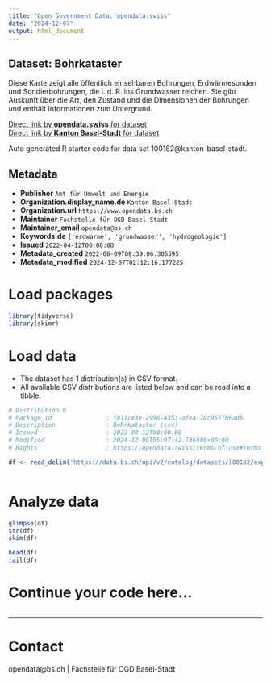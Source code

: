 ```yaml
---
title: "Open Government Data, opendata.swiss"
date: "2024-12-07"
output: html_document
---
```


## Dataset: Bohrkataster

Diese Karte zeigt alle öffentlich einsehbaren Bohrungen, Erdwärmesonden und Sondierbohrungen, die i. d. R. ins Grundwasser reichen. Sie gibt Auskunft über die Art, den Zustand und die Dimensionen der Bohrungen und enthält Informationen zum Untergrund.

[Direct link by **opendata.swiss** for dataset](https://opendata.swiss/de/dataset/bohrkataster1)<br>
[Direct link by **Kanton Basel-Stadt** for dataset](https://data.bs.ch/explore/dataset/100182/)

Auto generated R starter code for data set 100182@kanton-basel-stadt.

## Metadata

- **Publisher** `Amt für Umwelt und Energie`
- **Organization.display_name.de** `Kanton Basel-Stadt`
- **Organization.url** `https://www.opendata.bs.ch`
- **Maintainer** `Fachstelle für OGD Basel-Stadt`
- **Maintainer_email** `opendata@bs.ch`
- **Keywords.de** `['erdwarme', 'grundwasser', 'hydrogeologie']`
- **Issued** `2022-04-12T00:00:00`
- **Metadata_created** `2022-06-09T08:39:06.305595`
- **Metadata_modified** `2024-12-07T02:12:16.177225`


# Load packages

```r

library(tidyverse)
library(skimr)

```

# Load data

-   The dataset has 1 distribution(s) in CSV format.
-   All available CSV distributions are listed below and can be read into a tibble.

```r

# Distribution 0
# Package_id               : f811ce3e-2996-4353-afea-70c957f86ad6
# Description              : Bohrkataster (csv)
# Issued                   : 2022-04-12T00:00:00
# Modified                 : 2024-12-06T05:07:42.736000+00:00
# Rights                   : https://opendata.swiss/terms-of-use#terms_by

df <- read_delim('https://data.bs.ch/api/v2/catalog/datasets/100182/exports/csv?use_labels=true')



```

# Analyze data

```r

glimpse(df)
str(df)
skim(df)

head(df)
tail(df)

```

# Continue your code here...

```r

```

------------------------------------------------------------------------

# Contact

opendata@bs.ch | Fachstelle für OGD Basel-Stadt

